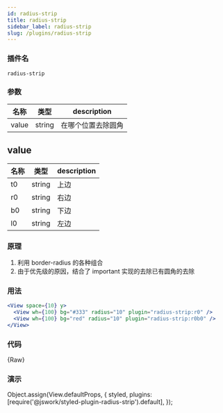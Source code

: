 ```yaml
---
id: radius-strip
title: radius-strip
sidebar_label: radius-strip
slug: /plugins/radius-strip
---
```


### 插件名

```config
radius-strip
```

### 参数

| 名称  | 类型   | description        |
| ----- | ------ | ------------------ |
| value | string | 在哪个位置去除圆角 |

## value

| 名称 | 类型   | description |
| ---- | ------ | ----------- |
| t0   | string | 上边        |
| r0   | string | 右边        |
| b0   | string | 下边        |
| l0   | string | 左边        |

### 原理

1. 利用 border-radius 的各种组合
2. 由于优先级的原因，结合了 important 实现的去除已有圆角的去除

### 用法

```jsx
<View space={10} y>
  <View wh={100} bg="#333" radius="10" plugin="radius-strip:r0" />
  <View wh={100} bg="red" radius="10" plugin="radius-strip:r0b0" />
</View>
```

### 代码


<CodeBlock className="language-jsx">{Raw}</CodeBlock>

### 演示

Object.assign(View.defaultProps, {
  styled,
  plugins: [require('@jswork/styled-plugin-radius-strip').default],
});

<View space={10} y>
  <View wh={100} bg="#333" radius="10" plugin="radius-strip:r0" />
  <View wh={100} bg="red" radius="10" plugin="radius-strip:r0b0" />
</View>
